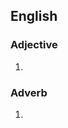 {{also|shorthanded|short-handed}}
==English==

===Adjective===
{{en-adj}}

# {{alt form|shorthanded|lang=en}}

===Adverb===
{{en-adv}}

# {{alt form|shorthanded|lang=en}}